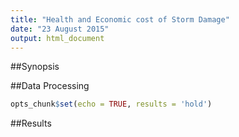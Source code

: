 ```yaml
---
title: "Health and Economic cost of Storm Damage"
date: "23 August 2015"
output: html_document
---
```


##Synopsis

##Data Processing

```r
opts_chunk$set(echo = TRUE, results = 'hold')
```

##Results